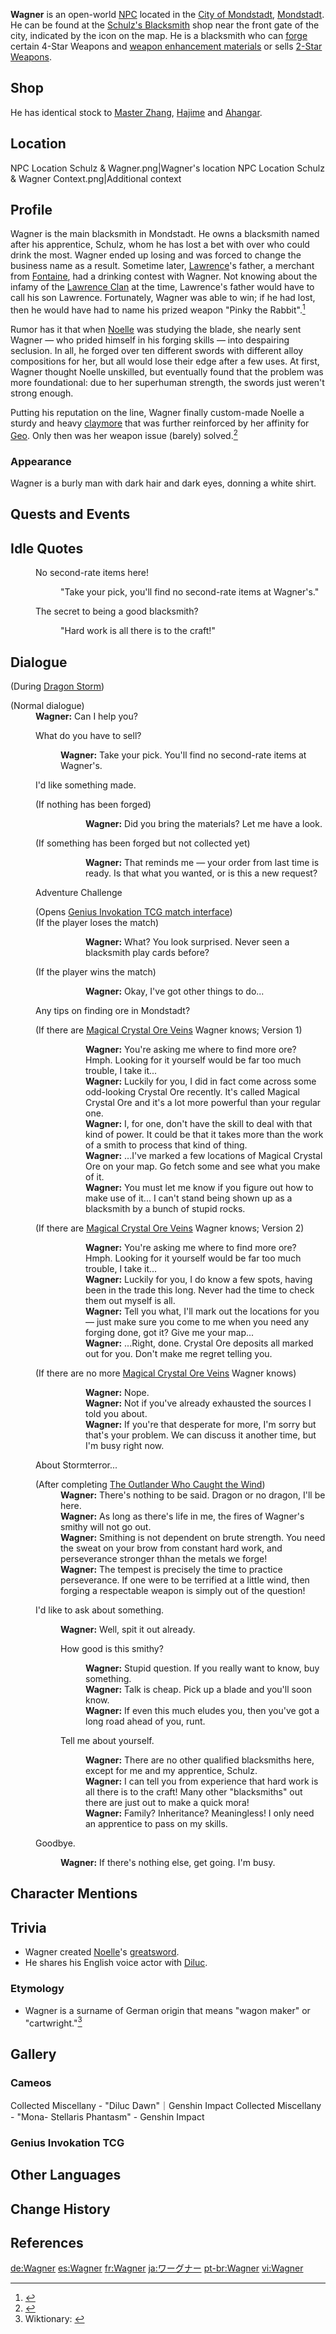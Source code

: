 {{Character Infobox
|name             = Wagner
|type             = Open-World NPC
|region           = Mondstadt
|location         = Mondstadt
|image            = NPC Wagner.png
|title            = Blacksmith
|voiceEN          = {{w|Sean Chiplock}}<ref name="Sean Chiplock">Dropbox: [https://www.dropbox.com/s/flrpg1708bsbbtn/Sean%20Chiplock%20Voiceover%20Resume%20%28Public%29.doc?dl=0 EN VA's Resume]</ref>
|voiceJP          = [http://amuleto.jp/talents/tabuchishohei.html Tabuchi Shohei ({{ja|田渕将平}})]<ref name="Tabuchi Shohei">Amuleto: [http://amuleto.jp/talents/tabuchishohei.html JP VA's Profile]</ref>
}}
'''Wagner''' is an open-world [[NPC]] located in the [[City of Mondstadt]], [[Mondstadt]]. He can be found at the [[Schulz's Blacksmith]] shop near the front gate of the city, indicated by the {{DIcon|Forging}} icon on the map. He is a blacksmith who can [[forging|forge]] certain 4-Star Weapons and [[Weapon Enhancement Materials|weapon enhancement materials]] or sells [[:Category:2-Star Weapons|2-Star Weapons]].

==Shop==
He has identical stock to [[Master Zhang]], [[Hajime]] and [[Ahangar]].
{{Shop/Header|note=Refreshes|total=1|vendor=Wagner}}
{{Shop|Silver Sword|600|1|note=Daily|total=1}}
{{Shop|Old Merc's Pal|600|1|note=Daily|total=1}}
{{Shop|Iron Point|600|1|note=Daily|total=1}}
{{Shop|Pocket Grimoire|600|1|note=Daily|total=1}}
{{Shop|Seasoned Hunter's Bow|600|1|note=Daily|total=1}}
{{Shop/Footer|note=&#32;|total=3,000}}

==Location==
<gallery>
NPC Location Schulz & Wagner.png|Wagner's location
NPC Location Schulz & Wagner Context.png|Additional context
</gallery>

==Profile==
<!-- detailed story/lore information goes here -->
Wagner is the main blacksmith in Mondstadt. He owns a blacksmith named after his apprentice, Schulz, whom he has lost a bet with over who could drink the most. Wagner ended up losing and was forced to change the business name as a result. Sometime later, [[Lawrence]]'s father, a merchant from [[Fontaine]], had a drinking contest with Wagner. Not knowing about the infamy of the [[Lawrence Clan]] at the time, Lawrence's father would have to call his son Lawrence. Fortunately, Wagner was able to win; if he had lost, then he would have had to name his prized weapon "Pinky the Rabbit".<ref>{{Ref/NPC|Lawrence}}</ref>

Rumor has it that when [[Noelle]] was studying the blade, she nearly sent Wagner — who prided himself in his forging skills — into despairing seclusion. In all, he forged over ten different swords with different alloy compositions for her, but all would lose their edge after a few uses. At first, Wagner thought Noelle unskilled, but eventually found that the problem was more foundational: due to her superhuman strength, the swords just weren't strong enough.

Putting his reputation on the line, Wagner finally custom-made Noelle a sturdy and heavy [[claymore]] that was further reinforced by her affinity for [[Geo]]. Only then was her weapon issue (barely) solved.<ref>{{Ref/CS|Noelle|4}}</ref>

===Appearance===
Wagner is a burly man with dark hair and dark eyes, donning a white shirt.

==Quests and Events==
{{Quests and Events
|Dragon Storm = unique dialogue
}}

==Idle Quotes==
{{Dialogue Start}}
: {{DIcon|Idle}} No second-rate items here!
:: {{A|VO Wagner 01.ogg}} "Take your pick, you'll find no second-rate items at Wagner's."
: {{DIcon|Idle}} The secret to being a good blacksmith?
:: {{A|VO Wagner 02.ogg}} "Hard work is all there is to the craft!"
{{Dialogue End}}

==Dialogue==
{{Dialogue Start}}
;(During [[Dragon Storm]])
{{Transclude|Dragon Storm|Wagner|section=1}}

;(Normal dialogue)
:'''Wagner:''' Can I help you?
:{{DIcon|Shop}} What do you have to sell?
::'''Wagner:''' Take your pick. You'll find no second-rate items at Wagner's.
:{{DIcon|Forging}} I'd like something made.
:;(If nothing has been forged)
:::'''Wagner:''' Did you bring the materials? Let me have a look.
:;(If something has been forged but not collected yet)
:::'''Wagner:''' That reminds me &mdash; your order from last time is ready. Is that what you wanted, or is this a new request?
:{{DIcon|TCG}} Adventure Challenge
:;(Opens [[Genius Invokation TCG/Stage/Wagner/Urgent Repairs|Genius Invokation TCG match interface]])
:;(If the player loses the match)
:::'''Wagner:''' What? You look surprised. Never seen a blacksmith play cards before?
:;(If the player wins the match)
:::'''Wagner:''' Okay, I've got other things to do...
:{{DIcon|!}} Any tips on finding ore in Mondstadt?
:;(If there are [[Magical Crystal Chunk|Magical Crystal Ore Veins]] Wagner knows; Version 1)
:::'''Wagner:''' You're asking me where to find more ore? Hmph. Looking for it yourself would be far too much trouble, I take it...
:::'''Wagner:''' Luckily for you, I did in fact come across some odd-looking Crystal Ore recently. It's called Magical Crystal Ore and it's a lot more powerful than your regular one.
:::'''Wagner:''' I, for one, don't have the skill to deal with that kind of power. It could be that it takes more than the work of a smith to process that kind of thing.
:::'''Wagner:''' ...I've marked a few locations of Magical Crystal Ore on your map. Go fetch some and see what you make of it.
:::'''Wagner:''' You must let me know if you figure out how to make use of it... I can't stand being shown up as a blacksmith by a bunch of stupid rocks.
::;([[Rich Ore Reserve]]s marked on the map)
:;(If there are [[Magical Crystal Chunk|Magical Crystal Ore Veins]] Wagner knows; Version 2)
:::'''Wagner:''' You're asking me where to find more ore? Hmph. Looking for it yourself would be far too much trouble, I take it...
:::'''Wagner:''' Luckily for you, I do know a few spots, having been in the trade this long. Never had the time to check them out myself is all.
:::'''Wagner:''' Tell you what, I'll mark out the locations for you &mdash; just make sure you come to me when you need any forging done, got it? Give me your map...
:::'''Wagner:''' ...Right, done. Crystal Ore deposits all marked out for you. Don't make me regret telling you.
::;([[Rich Ore Reserve]]s marked on the map)
:;(If there are no more [[Magical Crystal Chunk|Magical Crystal Ore Veins]] Wagner knows)
:::'''Wagner:''' Nope.
:::'''Wagner:''' Not if you've already exhausted the sources I told you about.
:::'''Wagner:''' If you're that desperate for more, I'm sorry but that's your problem. We can discuss it another time, but I'm busy right now.
:{{DIcon}} About Stormterror...
:;(After completing [[The Outlander Who Caught the Wind]])
::'''Wagner:''' There's nothing to be said. Dragon or no dragon, I'll be here.
::'''Wagner:''' As long as there's life in me, the fires of Wagner's smithy will not go out.
::'''Wagner:''' Smithing is not dependent on brute strength. You need the sweat on your brow from constant hard work, and perseverance stronger thhan the metals we forge!
::'''Wagner:''' The tempest is precisely the time to practice perseverance. If one were to be terrified at a little wind, then forging a respectable weapon is simply out of the question!
:{{DIcon}} I'd like to ask about something.
::'''Wagner:''' Well, spit it out already.
::{{DIcon}} How good is this smithy?
:::'''Wagner:''' Stupid question. If you really want to know, buy something.
:::'''Wagner:''' Talk is cheap. Pick up a blade and you'll soon know.
:::'''Wagner:''' If even this much eludes you, then you've got a long road ahead of you, runt.
::{{DIcon}} Tell me about yourself.
:::'''Wagner:''' There are no other qualified blacksmiths here, except for me and my apprentice, Schulz.
:::'''Wagner:''' I can tell you from experience that hard work is all there is to the craft! Many other "blacksmiths" out there are just out to make a quick mora!
:::'''Wagner:''' Family? Inheritance? Meaningless! I only need an apprentice to pass on my skills.
:{{DIcon}} Goodbye.
::'''Wagner:''' If there's nothing else, get going. I'm busy.
{{Dialogue End}}

==Character Mentions==
{{Character Mentions}}

==Trivia==
* Wagner created [[Noelle]]'s [[Favonius Greatsword|greatsword]].
* He shares his English voice actor with [[Diluc]].

===Etymology===
* Wagner is a surname of German origin that means "wagon maker" or "cartwright."<ref>Wiktionary: {{wt|Wagner}}</ref>

==Gallery==
===Cameos===
<gallery>
Collected Miscellany - "Diluc Dawn"｜Genshin Impact
Collected Miscellany - "Mona- Stellaris Phantasm" - Genshin Impact
</gallery>

===Genius Invokation TCG===
{{Genius Invokation TCG Cards by Featured Gallery}}

==Other Languages==
{{Other Languages
|default_hidden = 1
|en      = Wagner
|zhs     = 瓦格纳
|zhs_rm  = Wǎgénà
|zht     = 瓦格納
|zht_rm  = Wǎgénà
|ja      = ワーグナー
|ja_rm   = Waagunaa
|ko      = 바그너
|es      = Wagner
|fr      = Wagner
|ru      = Вагнер
|th      = Wagner
|vi      = Wagner
|de      = Wagner
|id      = Wagner
|pt      = Wagner
|tr      = Wagner
|it      = Wagner
}}

==Change History==
{{Change History|1.0}}

==References==
{{Reflist}}

[[de:Wagner]]
[[es:Wagner]]
[[fr:Wagner]]
[[ja:ワーグナー]]
[[pt-br:Wagner]]
[[vi:Wagner]]
